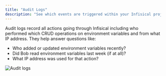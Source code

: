 ```yaml
---
title: "Audit Logs"
description: "See which events are triggered within your Infisical project."
---
```


Audit logs record all actions going through Infisical including who performed which CRUD operations on environment variables and from what IP address. They help answer questions like:

- Who added or updated environment variables recently?
- Did Bob read environment variables last week (if at all)?
- What IP address was used for that action?

![Audit logs](../../images/activity-logs.png)
